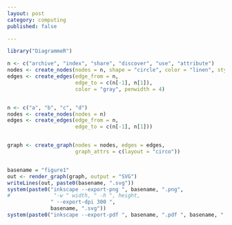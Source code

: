 ```yaml
---
layout: post
category: computing
published: false

---
```



```r
library("DiagrammeR")

n <- c("archive", "index", "share", "discover", "use", "attribute")
nodes <- create_nodes(nodes = n, shape = "circle", color = "linen", style = "filled")
edges <- create_edges(edge_from = n, 
                      edge_to = c(n[-1], n[1]),
                      color = "gray", penwidth = 4)


n <- c("a", "b", "c", "d")
nodes <- create_nodes(nodes = n)
edges <- create_edges(edge_from = n, 
                      edge_to = c(n[-1], n[1]))


graph <- create_graph(nodes = nodes, edges = edges, 
                      graph_attrs = c(layout = "circo"))


basename = "figure1"
out <- render_graph(graph, output = "SVG")
writeLines(out, paste0(basename, ".svg"))
system(paste0("inkscape --export-png ", basename, ".png", 
#              "-w " width, " -h ", height, 
              " --export-dpi 300 ", 
              basename, ".svg")) 
system(paste0("inkscape --export-pdf ", basename, ".pdf ", basename, ".svg")) 

```
